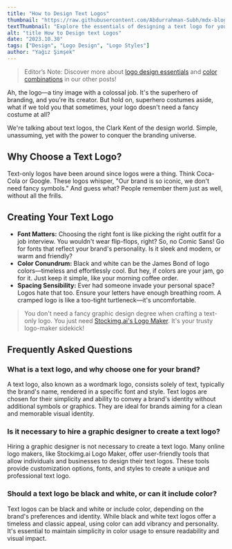```yaml
---
title: "How to Design Text Logos"
thumbnail: "https://raw.githubusercontent.com/Abdurrahman-Subh/mdx-blog/main/images/stockimg-text.jpeg"
textThumbnail: "Explore the essentials of designing a text logo for your business."
alt: "title How to Design text Logos"
date: "2023.10.30"
tags: ["Design", "Logo Design", "Logo Styles"]
author: "Yağız Şimşek"
---
```


<CustomImage
  src="https://raw.githubusercontent.com/Abdurrahman-Subh/mdx-blog/main/images/stockimg-text.jpeg"
  alt="title How to Design text Logos"
/>
> Editor’s Note: Discover more about [logo design essentials](https://stockimg.ai/blog/design/how-to-design-a-logo) and [color combinations](https://stockimg.ai/blog/design/the-psychology-of-color-in-design) in our other posts!

Ah, the logo—a tiny image with a colossal job. It's the superhero of branding, and you're its creator. But hold on, superhero costumes aside, what if we told you that sometimes, your logo doesn't need a fancy costume at all?

We're talking about text logos, the Clark Kent of the design world. Simple, unassuming, yet with the power to conquer the branding universe.

## Why Choose a Text Logo?
Text-only logos have been around since logos were a thing. Think Coca-Cola or Google. These logos whisper, "Our brand is so iconic, we don't need fancy symbols." And guess what? People remember them just as well, without all the frills.

## Creating Your Text Logo
- **Font Matters:** Choosing the right font is like picking the right outfit for a job interview. You wouldn't wear flip-flops, right? So, no Comic Sans! Go for fonts that reflect your brand's personality. Is it sleek and modern, or warm and friendly?
- **Color Conundrum:** Black and white can be the James Bond of logo colors—timeless and effortlessly cool. But hey, if colors are your jam, go for it. Just keep it simple, like your morning coffee order.
- **Spacing Sensibility:** Ever had someone invade your personal space? Logos hate that too. Ensure your letters have enough breathing room. A cramped logo is like a too-tight turtleneck—it's uncomfortable.

> You don't need a fancy graphic design degree when crafting a text-only logo. You just need [Stockimg.ai's Logo Maker](https://stockimg.ai/). It's your trusty logo-maker sidekick!


## Frequently Asked Questions
### What is a text logo, and why choose one for your brand?
A text logo, also known as a wordmark logo, consists solely of text, typically the brand's name, rendered in a specific font and style. Text logos are chosen for their simplicity and ability to convey a brand's identity without additional symbols or graphics. They are ideal for brands aiming for a clean and memorable visual identity.
### Is it necessary to hire a graphic designer to create a text logo?
Hiring a graphic designer is not necessary to create a text logo. Many online logo makers, like Stockimg.ai Logo Maker, offer user-friendly tools that allow individuals and businesses to design their text logos. These tools provide customization options, fonts, and styles to create a unique and professional text logo.
### Should a text logo be black and white, or can it include color?
Text logos can be black and white or include color, depending on the brand's preferences and identity. While black and white text logos offer a timeless and classic appeal, using color can add vibrancy and personality. It's essential to maintain simplicity in color usage to ensure readability and visual impact.

